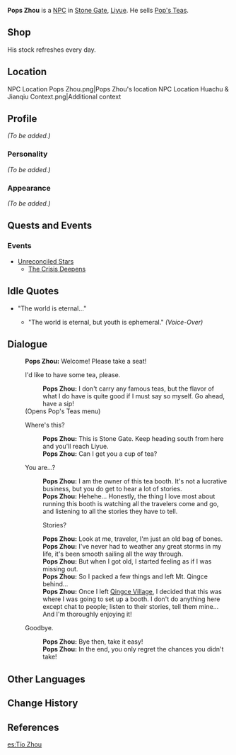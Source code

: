 {{Meta
<!-- REMOVE THIS TEMPLATE AFTER ADDING MISSING INFO -->
|missing_NPC_profile  = yes
}}
{{Character Infobox
|image            = NPC Pops Zhou.png
|affiliation      = Pop's Teas
|region           = Liyue
|title            = Vendor, Pop's Teas
|type             = NPC
|voiceEN          = [https://www.jasoncharlesmiller.com/ Jason Charles Miller]<ref name="JCM VA">Jason Charles Miller: [https://www.jasoncharlesmiller.com/resume EN VA's Website]</ref>
}}
'''Pops Zhou''' is a [[NPC]] in [[Stone Gate]], [[Liyue]]. He sells [[Pop's Teas]].

==Shop==
His stock refreshes every day.

{{Shop/Header|note=Refreshes|total=1|vendor=Pops Zhou}}
{{Shop|Pop's Teas|1,000|10|note=Daily|total=1}}
{{Shop/Footer|note=&#32;|total=10,000}}

==Location==
<gallery hideaddbutton="true" captionalign="center">
NPC Location Pops Zhou.png|Pops Zhou's location
NPC Location Huachu & Jianqiu Context.png|Additional context <!--pops shop included on right side-->
</gallery>

==Profile==
<!-- detailed story/lore information goes here -->
''(To be added.)''

===Personality===
''(To be added.)''

===Appearance===
''(To be added.)''

==Quests and Events==
===Events===
* [[Unreconciled Stars]]
** [[The Crisis Deepens]]

==Idle Quotes==
* "The world is eternal..."
**{{A|VO Pops Zhou 01.ogg}} "The world is eternal, but youth is ephemeral." ''(Voice-Over)''

==Dialogue==
{{Dialogue start}}
:'''Pops Zhou:''' Welcome! Please take a seat!
:{{DIcon|Shop}} I'd like to have some tea, please.
::'''Pops Zhou:''' I don't carry any famous teas, but the flavor of what I do have is quite good if I must say so myself. Go ahead, have a sip!
:;(Opens Pop's Teas menu)
:{{DIcon}} Where's this?
::'''Pops Zhou:''' This is Stone Gate. Keep heading south from here and you'll reach Liyue.
::'''Pops Zhou:''' Can I get you a cup of tea?
:{{DIcon}} You are...?
::'''Pops Zhou:''' I am the owner of this tea booth. It's not a lucrative business, but you do get to hear a lot of stories.
::'''Pops Zhou:''' Hehehe... Honestly, the thing I love most about running this booth is watching all the travelers come and go, and listening to all the stories they have to tell.
::{{DIcon}} Stories?
::'''Pops Zhou:''' Look at me, traveler, I'm just an old bag of bones.
::'''Pops Zhou:''' I've never had to weather any great storms in my life, it's been smooth sailing all the way through.
::'''Pops Zhou:''' But when I got old, I started feeling as if I was missing out.
::'''Pops Zhou:''' So I packed a few things and left Mt. Qingce behind...
::'''Pops Zhou:''' Once I left [[Qingce Village]], I decided that this was where I was going to set up a booth. I don't do anything here except chat to people; listen to their stories, tell them mine... And I'm thoroughly enjoying it!
:{{DIcon}} Goodbye.
::'''Pops Zhou:''' Bye then, take it easy!
::'''Pops Zhou:''' In the end, you only regret the chances you didn't take!
{{Dialogue end}}

==Other Languages==
{{Other Languages|default_hidden=1
|en      = Pops Zhou
|zhs     = 老周叔
|zhs_rm  = Lǎo Zhōu Shū
|zht     = 老周叔
|zht_rm  = Lǎo Zhōu Shú
|ja      = 周じぃ
|ja_rm   = Shuu-jii{{Assumed}}
|ko      = 주 씨 아저씨
|ko_rm   = Ju Ssi Ajeossi
|es      = Tío Zhou
|fr      = Papy Zhou
|ru      = Старина Чжоу
|th      = ลุง Zhou
|th_rm   = Lung Zhou
|vi      = Chú Zhou
|de      = Onkel Zhou
|id      = Paman Zhou
|pt      = Tio Zhou
}}

==Change History==
{{Change History|1.0}}

==References==
{{Reflist}}

[[es:Tío Zhou]]